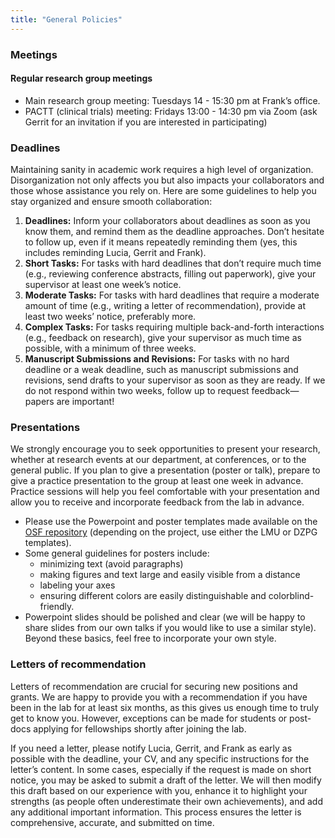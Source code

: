 ```yaml
---
title: "General Policies"
---
```


### Meetings

#### Regular research group meetings

-   Main research group meeting: Tuesdays 14 - 15:30 pm at Frank's office.
-   PACTT (clinical trials) meeting: Fridays 13:00 - 14:30 pm via Zoom (ask Gerrit for an invitation if you are interested in participating)

### Deadlines

Maintaining sanity in academic work requires a high level of organization. Disorganization not only affects you but also impacts your collaborators and those whose assistance you rely on. Here are some guidelines to help you stay organized and ensure smooth collaboration:

1.  **Deadlines:** Inform your collaborators about deadlines as soon as you know them, and remind them as the deadline approaches. Don't hesitate to follow up, even if it means repeatedly reminding them (yes, this includes reminding Lucia, Gerrit and Frank).
2.  **Short Tasks:** For tasks with hard deadlines that don't require much time (e.g., reviewing conference abstracts, filling out paperwork), give your supervisor at least one week's notice.
3.  **Moderate Tasks:** For tasks with hard deadlines that require a moderate amount of time (e.g., writing a letter of recommendation), provide at least two weeks' notice, preferably more.
4.  **Complex Tasks:** For tasks requiring multiple back-and-forth interactions (e.g., feedback on research), give your supervisor as much time as possible, with a minimum of three weeks.
5.  **Manuscript Submissions and Revisions:** For tasks with no hard deadline or a weak deadline, such as manuscript submissions and revisions, send drafts to your supervisor as soon as they are ready. If we do not respond within two weeks, follow up to request feedback—papers are important!

### Presentations

We strongly encourage you to seek opportunities to present your research, whether at research events at our department, at conferences, or to the general public. If you plan to give a presentation (poster or talk), prepare to give a practice presentation to the group at least one week in advance. Practice sessions will help you feel comfortable with your presentation and allow you to receive and incorporate feedback from the lab in advance.

-   Please use the Powerpoint and poster templates made available on the [OSF repository](https://osf.io/suzrt/) (depending on the project, use either the LMU or DZPG templates).
-   Some general guidelines for posters include:
    -   minimizing text (avoid paragraphs)
    -   making figures and text large and easily visible from a distance
    -   labeling your axes
    -   ensuring different colors are easily distinguishable and colorblind-friendly.
-   Powerpoint slides should be polished and clear (we will be happy to share slides from our own talks if you would like to use a similar style). Beyond these basics, feel free to incorporate your own style.

### Letters of recommendation

Letters of recommendation are crucial for securing new positions and grants. We are happy to provide you with a recommendation if you have been in the lab for at least six months, as this gives us enough time to truly get to know you. However, exceptions can be made for students or post-docs applying for fellowships shortly after joining the lab.

If you need a letter, please notify Lucia, Gerrit, and Frank as early as possible with the deadline, your CV, and any specific instructions for the letter's content. In some cases, especially if the request is made on short notice, you may be asked to submit a draft of the letter. We will then modify this draft based on our experience with you, enhance it to highlight your strengths (as people often underestimate their own achievements), and add any additional important information. This process ensures the letter is comprehensive, accurate, and submitted on time.
